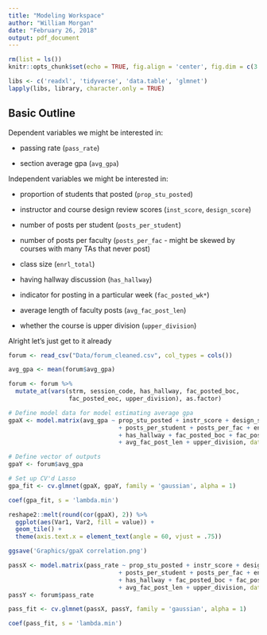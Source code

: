 ```yaml
---
title: "Modeling Workspace"
author: "William Morgan"
date: "February 26, 2018"
output: pdf_document
---
```


```r
rm(list = ls())
knitr::opts_chunk$set(echo = TRUE, fig.align = 'center', fig.dim = c(3.5,3.5))

libs <- c('readxl', 'tidyverse', 'data.table', 'glmnet')
lapply(libs, library, character.only = TRUE)
```

## __Basic Outline__
Dependent variables we might be interested in:

  - passing rate (`pass_rate`)
  
  - section average gpa (`avg_gpa`)
  
Independent variables we might be interested in:

  - proportion of students that posted (`prop_stu_posted`)
  
  - instructor and course design review scores (`inst_score`, `design_score`)
  
  - number of posts per student (`posts_per_student`)
  
  - number of posts per faculty (`posts_per_fac` - might be skewed by courses with
  many TAs that never post)
  
  - class size (`enrl_total`)
  
  - having hallway discussion (`has_hallway`)
  
  - indicator for posting in a particular week (`fac_posted_wk*`)
  
  - average length of faculty posts (`avg_fac_post_len`)
  
  - whether the course is upper division (`upper_division`)
  

Alright let's just get to it already

```r
forum <- read_csv("Data/forum_cleaned.csv", col_types = cols())

avg_gpa <- mean(forum$avg_gpa)

forum <- forum %>%
  mutate_at(vars(strm, session_code, has_hallway, fac_posted_boc,
                 fac_posted_eoc, upper_division), as.factor)

# Define model data for model estimating average gpa
gpaX <- model.matrix(avg_gpa ~ prop_stu_posted + instr_score + design_score
                               + posts_per_student + posts_per_fac + enrl_total
                               + has_hallway + fac_posted_boc + fac_posted_eoc
                               + avg_fac_post_len + upper_division, data = forum)[, -1]

# Define vector of outputs
gpaY <- forum$avg_gpa

# Set up CV'd Lasso
gpa_fit <- cv.glmnet(gpaX, gpaY, family = 'gaussian', alpha = 1)

coef(gpa_fit, s = 'lambda.min')
```


```r
reshape2::melt(round(cor(gpaX), 2)) %>%
  ggplot(aes(Var1, Var2, fill = value)) +
  geom_tile() +
  theme(axis.text.x = element_text(angle = 60, vjust = .75))

ggsave('Graphics/gpaX correlation.png')
```


```r
passX <- model.matrix(pass_rate ~ prop_stu_posted + instr_score + design_score
                               + posts_per_student + posts_per_fac + enrl_total
                               + has_hallway + fac_posted_boc + fac_posted_eoc
                               + avg_fac_post_len + upper_division, data = forum)[, -1]
passY <- forum$pass_rate

pass_fit <- cv.glmnet(passX, passY, family = 'gaussian', alpha = 1)

coef(pass_fit, s = 'lambda.min')


```

